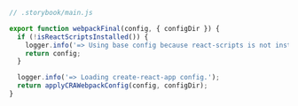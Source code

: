 ```js
// .storybook/main.js

export function webpackFinal(config, { configDir }) {
  if (!isReactScriptsInstalled()) {
    logger.info('=> Using base config because react-scripts is not installed.');
    return config;
  }

  logger.info('=> Loading create-react-app config.');
  return applyCRAWebpackConfig(config, configDir);
}
```
